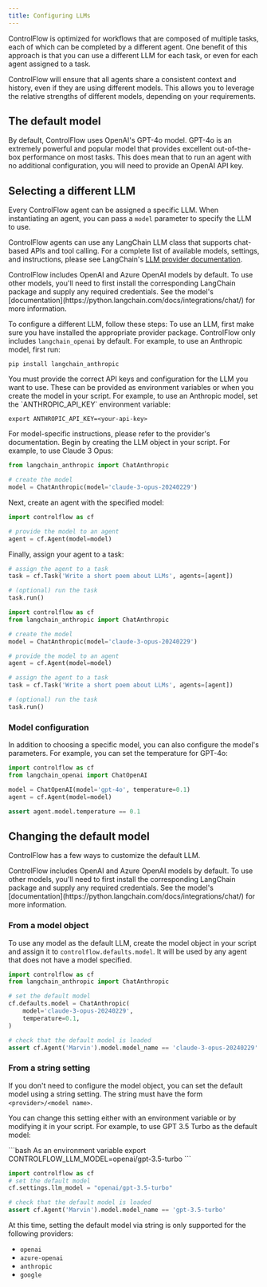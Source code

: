 ```yaml
---
title: Configuring LLMs
---
```


ControlFlow is optimized for workflows that are composed of multiple tasks, each of which can be completed by a different agent. One benefit of this approach is that you can use a different LLM for each task, or even for each agent assigned to a task. 

ControlFlow will ensure that all agents share a consistent context and history, even if they are using different models. This allows you to leverage the relative strengths of different models, depending on your requirements. 

## The default model

By default, ControlFlow uses OpenAI's GPT-4o model. GPT-4o is an extremely powerful and popular model that provides excellent out-of-the-box performance on most tasks. This does mean that to run an agent with no additional configuration, you will need to provide an OpenAI API key. 

## Selecting a different LLM

Every ControlFlow agent can be assigned a specific LLM. When instantiating an agent, you can pass a `model` parameter to specify the LLM to use. 

ControlFlow agents can use any LangChain LLM class that supports chat-based APIs and tool calling. For a complete list of available models, settings, and instructions, please see LangChain's [LLM provider documentation](https://python.langchain.com/docs/integrations/chat/).

<Tip>
ControlFlow includes OpenAI and Azure OpenAI models by default. To use other models, you'll need to first install the corresponding LangChain package and supply any required credentials. See the model's [documentation](https://python.langchain.com/docs/integrations/chat/) for more information.
</Tip>


To configure a different LLM, follow these steps:
<Steps>
<Step title="Install required packages">
To use an LLM, first make sure you have installed the appropriate provider package. ControlFlow only includes `langchain_openai` by default. For example, to use an Anthropic model, first run:
```
pip install langchain_anthropic
```
</Step>
<Step title="Configure API keys">
You must provide the correct API keys and configuration for the LLM you want to use. These can be provided as environment variables or when you create the model in your script. For example, to use an Anthropic model, set the `ANTHROPIC_API_KEY` environment variable:

```
export ANTHROPIC_API_KEY=<your-api-key>
```
For model-specific instructions, please refer to the provider's documentation.
</Step>
<Step title="Create the model">
Begin by creating the LLM object in your script. For example, to use Claude 3 Opus:

```python
from langchain_anthropic import ChatAnthropic

# create the model
model = ChatAnthropic(model='claude-3-opus-20240229')
```
</Step>
<Step title="Pass the model to an agent">
Next, create an agent with the specified model:

```python
import controlflow as cf

# provide the model to an agent
agent = cf.Agent(model=model)
```
</Step>
<Step title='Assign the agent to a task'>
Finally, assign your agent to a task:

```python
# assign the agent to a task
task = cf.Task('Write a short poem about LLMs', agents=[agent])

# (optional) run the task
task.run()
```
</Step>
</Steps>

<Accordion title="Click here to copy the entire example script">

```python
import controlflow as cf
from langchain_anthropic import ChatAnthropic

# create the model
model = ChatAnthropic(model='claude-3-opus-20240229')

# provide the model to an agent
agent = cf.Agent(model=model)

# assign the agent to a task
task = cf.Task('Write a short poem about LLMs', agents=[agent])

# (optional) run the task
task.run()
```
</Accordion>

### Model configuration

In addition to choosing a specific model, you can also configure the model's parameters. For example, you can set the temperature for GPT-4o:

```python
import controlflow as cf
from langchain_openai import ChatOpenAI

model = ChatOpenAI(model='gpt-4o', temperature=0.1)
agent = cf.Agent(model=model)

assert agent.model.temperature == 0.1
```

## Changing the default model

ControlFlow has a few ways to customize the default LLM. 

<Tip>
ControlFlow includes OpenAI and Azure OpenAI models by default. To use other models, you'll need to first install the corresponding LangChain package and supply any required credentials. See the model's [documentation](https://python.langchain.com/docs/integrations/chat/) for more information.
</Tip>

### From a model object

To use any model as the default LLM, create the model object in your script and assign it to `controlflow.defaults.model`. It will be used by any agent that does not have a model specified.

```python
import controlflow as cf
from langchain_anthropic import ChatAnthropic

# set the default model
cf.defaults.model = ChatAnthropic(
    model='claude-3-opus-20240229', 
    temperature=0.1,
)

# check that the default model is loaded
assert cf.Agent('Marvin').model.model_name == 'claude-3-opus-20240229'
```
### From a string setting

If you don't need to configure the model object, you can set the default model using a string setting. The string must have the form `<provider>/<model name>`.


You can change this setting either with an environment variable or by modifying it in your script. For example, to use GPT 3.5 Turbo as the default model:

<CodeGroup>
```bash As an environment variable
export CONTROLFLOW_LLM_MODEL=openai/gpt-3.5-turbo
```

```python In your script
import controlflow as cf
# set the default model
cf.settings.llm_model = "openai/gpt-3.5-turbo"

# check that the default model is loaded
assert cf.Agent('Marvin').model.model_name == 'gpt-3.5-turbo'
```
</CodeGroup>


At this time, setting the default model via string is only supported for the following providers:
- `openai`
- `azure-openai`
- `anthropic`
- `google`